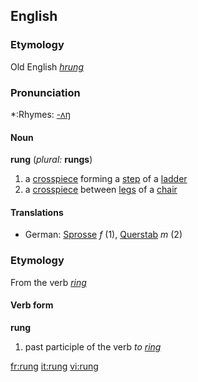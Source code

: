 ==English==
===Etymology===
Old English ''[[hrung]]''

===Pronunciation===
*:Rhymes: [[Rhymes:English:-ʌŋ|-ʌŋ]]

====Noun====
'''rung''' (''plural:'' '''rungs''')
# a [[crosspiece]] forming a [[step]] of a [[ladder]]
# a [[crosspiece]] between [[leg]]s of a [[chair]]
====Translations====
*German: [[Sprosse]] ''f'' (1), [[Querstab]] ''m'' (2)

===Etymology===
From the verb ''[[ring]]''
====Verb form====
'''rung'''

# past participle of the verb ''to [[ring]]''

[[fr:rung]]
[[it:rung]]
[[vi:rung]]